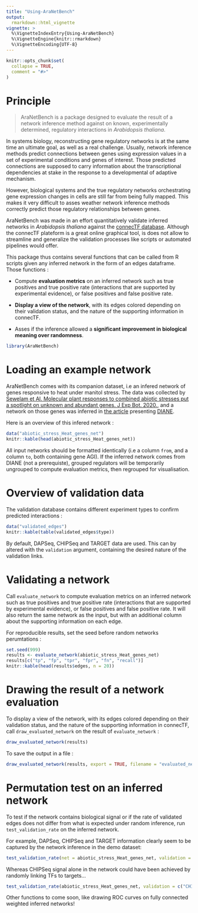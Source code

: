 ---
title: "Using-AraNetBench"
output: 
  rmarkdown::html_vignette
vignette: >
  %\VignetteIndexEntry{Using-AraNetBench}
  %\VignetteEngine{knitr::rmarkdown}
  %\VignetteEncoding{UTF-8}
---

```{r, include = FALSE}
knitr::opts_chunk$set(
  collapse = TRUE,
  comment = "#>"
)
```



# Principle 

> AraNetBench is a package designed to evaluate the result of a network inference method against on known, experimentally determined, regulatory interactions in *Arabidopsis thaliana*.

In systems biology, reconstructing gene regulatory networks is at the same time an ultimate goal, as well as a real challenge. Usually, network inference methods predict connections between genes using expression values in a set of experimental conditions and genes of interest. Those predicted connections are supposed to carry information about the transcriptional dependencies at stake in the response to a developmental of adaptive mechanism. 

However, biological systems and the true regulatory networks orchestrating gene expression changes in cells are still far from being fully mapped. This makes it very difficult to asses weather network inference methods correctly predict those regulatory relationships between genes.

AraNetBench was made in an effort quantitatively validate inferred networks in *Arabidopsis thaliana* against the [connecTF database](https://connectf.org/). Although the connecTF plateform is a great online graphical tool, is does not allow to streamline and generalize the validation processes like scripts or automated pipelines would offer.

This package thus contains several functions that can be called from R scripts given any inferred network in the form of an edges dataframe. Those functions :

+ Compute **evaluation metrics** on an inferred network such as true positives and true positive rate (interactions that are supported by experimental evidence), or false positives and false positive rate.

+ **Display a view of the network**, with its edges colored depending on their validation status, and the nature of the supporting information in connecTF.

+ Asses if the inference allowed a **significant improvement in biological meaning over randomness**.

```{r setup}
library(AraNetBench)
```

# Loading an example network

AraNetBench comes with its companion dataset, i.e an infered network of genes responsive to heat under manitol stress. The data was collected by [Sewelam et Al. Molecular plant responses to combined abiotic stresses put a spotlight on unknown and abundant genes. J Exp Bot. 2020.](https://pubmed.ncbi.nlm.nih.gov/32442250/), and a network on those genes was inferred in [the article](https://bmcgenomics.biomedcentral.com/articles/10.1186/s12864-021-07659-2) presenting [DIANE](https://oceanecsn.github.io/DIANE/).

Here is an overview of this infered network :


```{r}
data("abiotic_stress_Heat_genes_net")
knitr::kable(head(abiotic_stress_Heat_genes_net))
```

All input networks should be formatted identically (i.e a column `from`, and a column `to`, both containing gene AGI). If the inferred network comes from DIANE (not a prerequiste), grouped regulators will be temporarily ungrouped to compute evaluation metrics, then regrouped for visualisation.

# Overview of validation data

The validation database contains different experiment types to confirm predicted interactions :

```{r}
data("validated_edges")
knitr::kable(table(validated_edges$type))
```

By default, DAPSeq, CHIPSeq and TARGET data are used.
This can by altered with the `validation` argument, containing the desired nature of the validation links.

# Validating a network

Call `evaluate_network` to compute evaluation metrics on an inferred network such as true positives and true positive rate (interactions that are supported by experimental evidence), or false positives and false positive rate. It will also return the same network as the input, but with an additional column about the supporting information on each edge.

For reproducible results, set the seed before random networks perumtations :

```{r}
set.seed(999)
results <- evaluate_network(abiotic_stress_Heat_genes_net)
results[c("tp", "fp", "tpr", "fpr", "fn", "recall")]
knitr::kable(head(results$edges, n = 20))
```



# Drawing the result of a network evaluation


To display a view of the network, with its edges colored depending on their validation status, and the nature of the supporting information in connecTF, call `draw_evaluated_network` on the result of `evaluate_network` :


```{r, fig.width=8, fig.height=8, warning=FALSE}
draw_evaluated_network(results)
```

To save the output in a file :

```{r, eval=FALSE, warning=FALSE}
draw_evaluated_network(results, export = TRUE, filename = "evaluated_network.png")
```


# Permutation test on an inferred network 

To test if the network contains biological signal or if the rate of validated edges does not differ from what is expected under random inference, run `test_validation_rate` on the inferred network.

For example, DAPSeq, CHIPSeq and TARGET information clearly seem to be captured by the network inference in the demo dataset: 

```{r, fig.width=8, fig.height=6}
test_validation_rate(net = abiotic_stress_Heat_genes_net, validation = c("CHIPSeq", "DAPSeq", "TARGET"), N = 100)
```

Whereas CHIPSeq signal alone in the network could have been achieved by randomly linking TFs to targets...

```{r, fig.width=8, fig.height=6}
test_validation_rate(abiotic_stress_Heat_genes_net, validation = c("CHIPSeq"), N = 100)
```


Other functions to come soon, like drawing ROC curves on fully connected weighted inferred networks! 